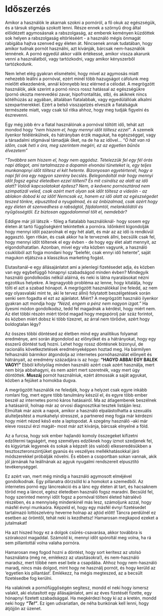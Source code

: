 # Időszerzés

Amikor a használók le akarnak szokni a pornóról, a fő okuk az egészségük, és a társuk stigmája szokott lenni. Része ennek a szörnyű drog által előidézett agymosásnak a rabszolgaság, az emberek keményen küzdöttek sok helyen a rabszolgaság eltörléséért - a használó mégis önmagát rabigába hajtva szenved egy életen át. Nincsenek annak tudatában, hogy amikor tudnak pornót használni, azt kívánják, bárcsak nem-használók lennének. A pornó egyedül akkor válik értékessé, amikor vissza akarunk venni a használatból, vagy tartózkodni, vagy amikor kényszerből tartózkodunk.

Nem lehet elég gyakran elismételni, hogy mivel az agymosás miatt nehezebb leállni a pornóval, ezért minél több hazugságot cáfolunk meg mielőtt elkezdenénk, annál könnyebb lesz elérned a célodat. A megrögzött használók, akik szerint a pornó nincs rossz hatással az egészségükre (pornó okozta merevedési zavar, hipofrontalitás, stb), és akiknek nincs kötélhúzás az agyában, általában fiatalabbak, vagy egyedülállóak alkalmi szexpartnerekkel. Ezért a belső visszajelzés elveszik a fiatalságuk természete miatt, vagy csak túl ritka ahhoz, hogy meg tudják figyelni és észrevenni. 

Egy még jobb érv a fiatal használónak a pornóval töltött idő, tehát azt mondod hogy *“nem hiszem el, hogy mennyi időt töltesz ezzel”*. A szemeik ilyenkor felélénkülnek, és hátrányban érzik magukat, ha egészséggel, vagy a társadalmi stigmával támadják őket, na de ha az idővel…
*“Ó hát van rá időm, csak heti x óra, meg szerintem megéri, ez az egyetlen bűnös élvezetem”*

*“Továbbra sem hiszem el, hogy nem aggódsz. Tételezzük fel egy fél órás napi átlagot, ami tartalmazza a dopamin elvonási tüneteket is, egy teljes munkanapnyi időt töltesz el két hetente. Bizonyosan egyetértenél, hogy a napi fél óra egy nagyon szerény becslés. Belegondoltál már hogy mennyi időt fogsz egész életedben ezzel tölteni? És mit csinálsz az alatt az idő alatt? Valódi kapcsolatokat építesz? Nem, a kedvenc pornósztárod nem szimpatizál veled, csak azért mert olyan sok időt töltesz a videóin - az ablakon dobod ki az időt! Nemcsak ez, hanem ez idő alatt az egészségedet teszed tönkre, elpusztítod a nyugalmad, és az önbizalmad, csak azért hogy egy életen át szenvedhess a rabságtól, fájdalomtól, melankóliától és nyűgösségtől. Ez biztosan aggodalommal tölt el, nemdebár?*

Eddigre már jól látszik - főleg a fiatalabb használóknál- hogy sosem egy életen át tartó függőségként tekintettek a pornóra. Időnként kigondolják hogy mennyi időt pazarolnak el egy hét alatt, és már az az idő is rendkívül aggasztó. Igen ritkán, és csak akkor ha le terveznek állni, becsülik csak fel, hogy mennyi időt töltenek el egy évben - de hogy egy élet alatt mennyit, az elgondolhatatlan. Azonban, mivel egy vita közben vagyunk, a használó csuklóból azt fogja mondani hogy “belefér, csak ennyi idő hetente”, saját magukon eljátszva a klasszikus marketing fogást. 

Elutasítanál-e egy állásajánlatot ami a jelenlegi fizetésedet adja, és közben van egy egybefüggő hónapnyi szabadságod minden évben? Mindegyik használó gondolkodás nélkül aláírná, és neki is látna nyaralásokat nézni egzotikus helyekre. A legnagyobb probléma az lenne, hogy kitalálja, hogy tölti el azt a szabad hónapot. A megrögzött használókkal (ne feledd, az nem egy olyasvalaki mint te, aki le tervez állni) folytatott beszélgetések során senki sem fogadta el ezt az ajánlatot. Miért? A megrögzött használó ilyenkor gyakran azt mondja hogy *“Nézd, engem a pénz nem nagyon izgat.”* Ha ilyesmi módon gondolkodsz, tedd fel magadnak a kérdést, hogy miért nem. Az élet többi részén miért töröd magad hogy megspórolj pár száz forintot, és közben miért dobsz ki több tízezret, az árral nem törődve, azért hogy boldogtalan légy?

Az összes többi döntésed az életben mind egy analitikus folyamat eredménye, ami során átgondolod az előnyöket és a hátrányokat, hogy egy ésszerű döntést tudj hozni. Lehet hogy rossz döntésnek bizonyul, de racionális következtetések eredményeképpen hoztad meg. Ha bármilyen felhasználó bármikor átgondolja az internetes pornóhasználat előnyeit és hátrányait, az eredmény századjára is az hogy: **“HAGYD ABBA! EGY BALEK VAGY!”** Ebből kifolyólag minden használó azért csak azért használja, mert nem bírja abbahagyni, és nem azért mert szeretnék, vagy mert úgy döntöttek. **Muszáj** pornót használniuk, ezért átmossák a saját agyukat, közben a fejüket a homokba dugva.

A megrögzött használók ne feledjék, hogy a helyzet csak egyre inkább romlani fog, mert egyre több tanulmány készül el, és egyre több ember beszél az internetes pornó káros hatásairól. Ma az átlagemberek beszélnek a hatásairól, holnap már az orvosi diagnosztikai tesztek listáján lesz. Elmúltak már azok a napok, amikor a használó elpalástolhatta a szexuális alulteljesítést a munkahelyi stresszel, a partnered meg fogja már kérdezni hogy miért nézed késő este a laptopodat. A szegény használó --aki már eleve rosszul érzi magát-- most már azt kívánja, bárcsak elnyelné a föld.

Az a furcsa, hogy sok ember hajlandó komoly összegeket kifizetni edzőtermi tagságért, meg személyes edzőknek hogy izmot szedjenek fel, és kigyúrtak legyenek és sokak a képzelt (és valódi) elkeseredésükben a tesztoszteronszintjüket gyanús és veszélyes mellékhatásokkal járó módszerekkel próbálják növelni. És ebben a csoportban sokan vannak, akik jól járnának ha leállnának az agyuk nyugalmi rendszereit elpusztító tevékenységgel.

Ez  azért van, mert még mindig a használó agymosott elméjével gondolkodnak. Egy pillanatra dörzsöld ki a homokot a szemedből. Az internetes pornó egy láncreakció és a lánc egy életen át tart, és hacsaknem töröd meg a láncot, egész életedben használó fogsz maradni. Becsüld fel, hogy szerinted mennyi időt fogsz a pornóval tölteni életed hátralévő részében, és a mennyiség mindenkinél más lesz, számoljunk azzal, hogy másfél évnyi munkaóra.  Képzeld el, hogy egy másfél évnyi fizetésedet tartalmazó lottószelvény heverne holnap az ajtód előtt! Táncra perdülnél ez esetben az örömtől, tehát neki is kezdhetsz! Hamarosan megkapod ezeket a jutalmakat!

Ha azt hiszed hogy ez a dolgok csűrés-csavarása, akkor továbbra is szórakozol magaddal. Számold ki, mennyi időt spóroltál meg volna, ha rá sem pillantottál volna valaha pornóra. 

Hamarosan meg fogod hozni a döntést, hogy sort kerítesz az utolsó használatra (még ne, emlékezz az utasításokra!), és nem-használó maradsz, mert többé nem esel bele a csapdába. Ahhoz hogy nem-használó maradj, nincs más dolgod, mint hogy ne használj pornót, és hogy kerüld az ‘egyetlen kis pillantást’. Emlékezz, ha mégis megteszed, az a becsült fizetésedbe fog kerülni. 

Ha valakinek a pornófüggőségén segítesz, mondd el neki hogy ismersz valakit, aki elutasított egy állásajánlatot, ami az éves fizetését fizette, egy hónapnyi fizetett szabadsággal. Ha megkérdezi hogy ki az a kretén, mondd neki hogy ***“Te!”***. Ez igen udvariatlan, de néha bunkónak kell lenni, hogy átjöjjön az üzenet.
